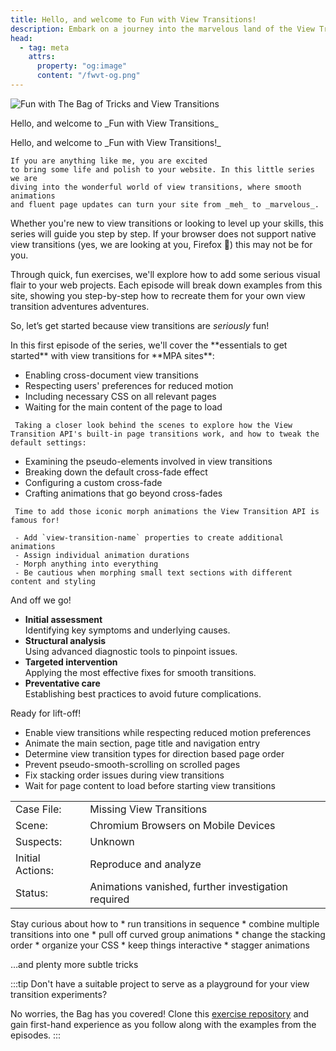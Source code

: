 ```yaml
---
title: Hello, and welcome to Fun with View Transitions!
description: Embark on a journey into the marvelous land of the View Transition API.
head:
  - tag: meta
    attrs:
      property: "og:image"
      content: "/fwvt-og.png"
---
```


<portal-gate to="end:head">
<script>{`addEventListener('pagereveal',()=>document.querySelector("h1").innerHTML="Welcome to<br/><i>Fun with View Transitions</i>!")`}</script>

<script is:inline type="speculationrules">{`
    {
      "prerender": [
        {
          "urls": ["/fwvt/enabling/", "/fwvt/customizing/", "/fwvt/morphing/"]
        }
      ]
    }
  `}</script>

</portal-gate>


<div id="intro">
  <Media>
  <Image src={wb} alt="Fun with The Bag of Tricks and View Transitions" />
  <p slot="caption">Hello, and welcome to _Fun with View Transitions_</p>
  </Media>
  <div id="intro-text">
    Hello, and welcome to _Fun with View Transitions!_

    If you are anything like me, you are excited
    to bring some life and polish to your website. In this little series we are
    diving into the wonderful world of view transitions, where smooth animations
    and fluent page updates can turn your site from _meh_ to _marvelous_.

Whether you're new to view transitions or looking to level up your skills, this series will guide you step by step. If your browser does not support native view transitions (yes, we are looking at you, Firefox 👀) this may not be for you.

Through quick, fun exercises, we'll explore how to add some serious visual flair to your web projects. Each episode will break down examples from this site, showing you step-by-step how to recreate them for your own view transition adventures adventures.

So, let’s get started because view transitions are _seriously_ fun!

  </div>
</div>

<div class="no-vtbag-decl">
  <EpisodePlayer>
    <Episode
        number={1}
        title="Ladies and Gentlemen, Start Your Engines!"
        description="We enable browser-native cross-document view transitions globally on your multi-page site."
        details=""
        href="/fwvt/enabling/"
        from="January 19, 2025"
      >
      In this first episode of the series, we'll cover the **essentials to get started** with view transitions for **MPA sites**:

- Enabling cross-document view transitions
- Respecting users' preferences for reduced motion
- Including necessary CSS on all relevant pages
- Waiting for the main content of the page to load
</Episode>
<Episode
      number={2}
      title="Check and Control the Image Animations!"
      description="Let's override the defaults animations for the ::view-transition-old and ::view-transition-new pseudo-elements."
      href="/fwvt/customizing/"
      from="January 22, 2025">

     Taking a closer look behind the scenes to explore how the View Transition API's built-in page transitions work, and how to tweak the default settings:

  - Examining the pseudo-elements involved in view transitions
  - Breaking down the default cross-fade effect
  - Configuring a custom cross-fade
  - Crafting animations that go beyond cross-fades
</Episode>
    <Episode
      number={3}
      title="Make Your Images Glide Across the Screen!"
      description="Today we add these morphing animations the View Transition API is famous for!"
      href="/fwvt/morphing/"
      from="January 25, 2025"
    >

     Time to add those iconic morph animations the View Transition API is famous for!

     - Add `view-transition-name` properties to create additional animations
     - Assign individual animation durations
     - Morph anything into everything
     - Be cautious when morphing small text sections with different content and styling
</Episode>
    <Episode
      number={4}
      title="On a Trip to the Text Morphology Clinic!"
      description="Join Dr. Bag on patient rounds as we explore text-morph animations crafted with the View Transition API."
      href="/fwvt/healing/"
      from="February 07, 2025"
    >
And off we go!

- **Initial assessment**\
  Identifying key symptoms and underlying causes.
- **Structural analysis**\
  Using advanced diagnostic tools to pinpoint issues.
- **Targeted intervention**\
  Applying the most effective fixes for smooth transitions.
- **Preventative care**\
  Establishing best practices to avoid future complications.

</Episode>
<Episode
      number={5}
      title="Add View Transitions to Your Starlight Site!"
      description="Let your Starlight site twinkle in a smooth new light. Learn how to sprinkle some view transition magic on your existing setup."
      href="/fwvt/twinkling/"
      from="February 19, 2025"
    >
Ready for lift-off!

- Enable view transitions while respecting reduced motion preferences
- Animate the main section, page title and navigation entry
- Determine view transition types for direction based page order
- Prevent pseudo-smooth-scrolling on scrolled pages
- Fix stacking order issues during view transitions
- Wait for page content to load before starting view transitions
</Episode>
<Episode
      number={6}
      title="Gone Without a Trace: The Mobile View Transition Mystery"
      description="A case, where view transitions that work fine on desktop do not show up on mobile. No hints, no clues."
      href="/fwvt/uncovering/"
      from="April 26, 2025"
    >

|   |   |
|---|---|
|Case File:| Missing View Transitions|
|Scene:| Chromium Browsers on Mobile Devices |
|Suspects:| Unknown|
|Initial Actions:| Reproduce and analyze|
|Status:| Animations vanished, further investigation required|

<style>{`table td {padding: 5px 1ex;  border-top: 1px dotted gray;} table {border-bottom: 1px dotted gray;}::view-transition-group(*){animation-duration:0.5s}`}</style>

</Episode>
<Episode
      number={7}
      title="Playing Tower of Hanoi!"
      description="Move the disks from peg to peg. And maybe pick up a few moving ideas and inspiration for your own view transition project as we slide through how this demo works."
      href="/fwvt/playing/"
      from="July 05, 2025"
    >
Stay curious about how to
* run transitions in sequence
* combine multiple transitions into one
* pull off curved group animations
* change the stacking order
* organize your CSS
* keep things interactive
* stagger animations

  …and plenty more subtle tricks


</Episode>
</EpisodePlayer>
</div>

:::tip
Don't have a suitable project to serve as a playground for your view transition experiments?

No worries, the Bag has you covered! Clone this [exercise repository](https://github.com/vtbag/fun-with-view-transitions) and gain first-hand experience as you follow along with the examples from the episodes.
:::

<portal-gate to="end:head">

<style>{`
  :root {
    view-transition-name: none;
  }
  .episode {
    view-transition-class: episode;
  }
  #intro  {
    display: flex;
    flex-direction: column;
    div {
      flex: 1;
    }
    &>span {
      margin-left: auto;
      img {
        display: inline-block;
        height: 11lh;
        width: auto;
        view-transition-name: logo;
      }
    }
  }
  @media(min-width:450px) {
    #intro {
      flex-direction: row-reverse;
    }
  }
  :root {
    --sl-content-width: 100%;
  }
  aside.right-sidebar-container {
    display: none;
  }
:active-view-transition-type(same)::view-transition-new(intro-text) {
  animation-name: none;
}
:active-view-transition-type(same)::view-transition-old(intro-text){
  display: none;
}
`}</style>

</portal-gate>
